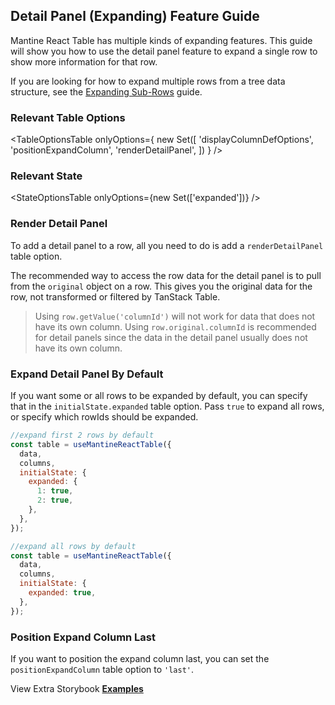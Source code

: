 
<Head>
  <title>
    {'Detail Panel Expanding Feature Guide - Mantine React Table Docs'}
  </title>
  <meta
    name="description"
    content="How to add expanding detail panels to each row in Mantine React Table"
  />
</Head>

## Detail Panel (Expanding) Feature Guide

Mantine React Table has multiple kinds of expanding features. This guide will show you how to use the detail panel feature to expand a single row to show more information for that row.

If you are looking for how to expand multiple rows from a tree data structure, see the [Expanding Sub-Rows](/docs/guides/expanding-sub-rows) guide.

### Relevant Table Options

<TableOptionsTable
  onlyOptions={
    new Set([
      'displayColumnDefOptions',
      'positionExpandColumn',
      'renderDetailPanel',
    ])
  }
/>

### Relevant State

<StateOptionsTable onlyOptions={new Set(['expanded'])} />

### Render Detail Panel

To add a detail panel to a row, all you need to do is add a `renderDetailPanel` table option.

The recommended way to access the row data for the detail panel is to pull from the `original` object on a row. This gives you the original data for the row, not transformed or filtered by TanStack Table.

> Using `row.getValue('columnId')` will not work for data that does not have its own column. Using `row.original.columnId` is recommended for detail panels since the data in the detail panel usually does not have its own column.

<Example />

### Expand Detail Panel By Default

If you want some or all rows to be expanded by default, you can specify that in the `initialState.expanded` table option. Pass `true` to expand all rows, or specify which rowIds should be expanded.

```jsx
//expand first 2 rows by default
const table = useMantineReactTable({
  data,
  columns,
  initialState: {
    expanded: {
      1: true,
      2: true,
    },
  },
});
```

```jsx
//expand all rows by default
const table = useMantineReactTable({
  data,
  columns,
  initialState: {
    expanded: true,
  },
});
```

### Position Expand Column Last

If you want to position the expand column last, you can set the `positionExpandColumn` table option to `'last'`.

<AlternateExample />

View Extra Storybook **[Examples](https://www.mantine-react-table.dev/?path=/story/features-detail-panel-examples-)**
